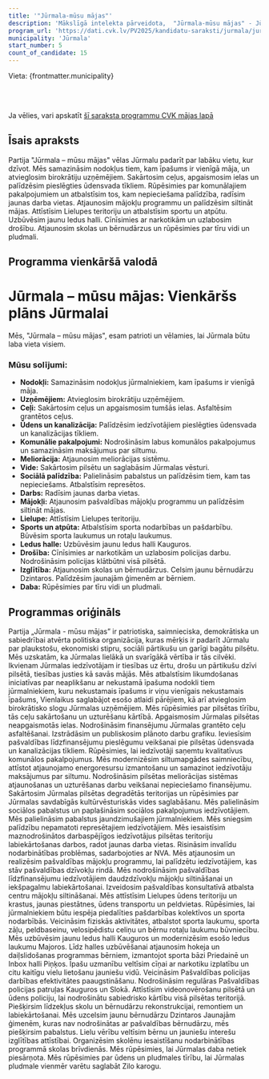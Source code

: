 ```yaml
---
title: '"Jūrmala-mūsu mājas"'
description: 'Mākslīgā intelekta pārveidota,  "Jūrmala-mūsu mājas" - Jūrmala programma vienkāršā valodā'
program_url: 'https://dati.cvk.lv/PV2025/kandidatu-saraksti/jurmala/jurmala-musu-majas'
municipality: 'Jūrmala'
start_number: 5
count_of_candidate: 15
---
```



Vieta: {frontmatter.municipality}<br/>

<Badge text="Nekustamā īpašuma nodoklis" variant="note" size="small" /> <Badge text="Ceļu sakārtošana" variant="note" size="small" /> <Badge text="Sociālie pabalsti" variant="note" size="small" /> <Badge text="Mājokļu programma" variant="note" size="small" /> <Badge text="Drošība un kārtība" variant="note" size="small" />

<br/><br/> 

<Card title='Šis ir mākslīga intelekta ģenerēts apraksts' icon='starlight'>
    Ja vēlies, vari apskatīt <a href={frontmatter.program_url} target='_blank'>šī saraksta programmu CVK mājas lapā</a>
    </Card>

## Īsais apraksts

Partija "Jūrmala – mūsu mājas" vēlas Jūrmalu padarīt par labāku vietu, kur dzīvot. Mēs samazināsim nodokļus tiem, kam īpašums ir vienīgā māja, un atvieglosim birokrātiju uzņēmējiem. Sakārtosim ceļus, apgaismosim ielas un palīdzēsim pieslēgties ūdensvada tīkliem. Rūpēsimies par komunālajiem pakalpojumiem un atbalstīsim tos, kam nepieciešama palīdzība, radīsim jaunas darba vietas. Atjaunosim mājokļu programmu un palīdzēsim siltināt mājas. Attīstīsim Lielupes teritoriju un atbalstīsim sportu un atpūtu. Uzbūvēsim jaunu ledus halli. Cīnīsimies ar narkotikām un uzlabosim drošību. Atjaunosim skolas un bērnudārzus un rūpēsimies par tīru vidi un pludmali.

## Programma vienkāršā valodā

# Jūrmala – mūsu mājas: Vienkāršs plāns Jūrmalai

Mēs, "Jūrmala – mūsu mājas", esam patrioti un vēlamies, lai Jūrmala būtu laba vieta visiem.

### Mūsu solījumi:

*   **Nodokļi:** Samazināsim nodokļus jūrmalniekiem, kam īpašums ir vienīgā māja.
*   **Uzņēmējiem:** Atvieglosim birokrātiju uzņēmējiem.
*   **Ceļi:** Sakārtosim ceļus un apgaismosim tumšās ielas. Asfaltēsim grantētos ceļus.
*   **Ūdens un kanalizācija:** Palīdzēsim iedzīvotājiem pieslēgties ūdensvada un kanalizācijas tīkliem.
*   **Komunālie pakalpojumi:** Nodrošināsim labus komunālos pakalpojumus un samazināsim maksājumus par siltumu.
*   **Meliorācija:** Atjaunosim meliorācijas sistēmu.
*   **Vide:** Sakārtosim pilsētu un saglabāsim Jūrmalas vēsturi.
*   **Sociālā palīdzība:** Palielināsim pabalstus un palīdzēsim tiem, kam tas nepieciešams. Atbalstīsim represētos.
*   **Darbs:** Radīsim jaunas darba vietas.
*   **Mājokļi:** Atjaunosim pašvaldības mājokļu programmu un palīdzēsim siltināt mājas.
*   **Lielupe:** Attīstīsim Lielupes teritoriju.
*   **Sports un atpūta:** Atbalstīsim sporta nodarbības un pašdarbību. Būvēsim sporta laukumus un rotaļu laukumus.
*   **Ledus halle:** Uzbūvēsim jaunu ledus halli Kauguros.
*   **Drošība:** Cīnīsimies ar narkotikām un uzlabosim policijas darbu. Nodrošināsim policijas klātbūtni visā pilsētā.
*   **Izglītība:** Atjaunosim skolas un bērnudārzus. Celsim jaunu bērnudārzu Dzintaros. Palīdzēsim jaunajām ģimenēm ar bērniem.
*   **Daba:** Rūpēsimies par tīru vidi un pludmali.

## Programmas oriģināls

Partija „Jūrmala - mūsu mājas” ir patriotiska, saimnieciska, demokrātiska un sabiedrībai atvērta politiska organizācija, kuras mērķis ir padarīt Jūrmalu par plaukstošu, ekonomiski stipru, sociāli pārtikušu un garīgi bagātu pilsētu.
Mēs uzskatām, ka Jūrmalas lielākā un svarīgākā vērtība ir tās cilvēki. Ikvienam Jūrmalas iedzīvotājam ir tiesības uz ērtu, drošu un pārtikušu dzīvi pilsētā, tiesības justies kā savās mājās.
Mēs atbalstīsim likumdošanas iniciatīvas par neaplikšanu ar nekustamā īpašuma nodokli tiem jūrmalniekiem, kuru nekustamais īpašums ir viņu vienīgais nekustamais īpašums, Vienlaikus saglabājot esošo atlaidi pārējiem, kā arī atvieglosim birokrātisko slogu Jūrmalas uzņēmējiem.
Mēs rūpēsimies par pilsētas tīrību, tās ceļu sakārtošanu un uzturēšanu kārtībā. Apgaismosim Jūrmalas pilsētas neapgaismotās ielas. Nodrošināsim finansējumu Jūrmalas grantēto ceļu asfaltēšanai. Izstrādāsim un publiskosim plānoto darbu grafiku.
Ieviesīsim pašvaldības līdzfinansējumu pieslēgumu veikšanai pie pilsētas ūdensvada un kanalizācijas tīkliem.
Rūpēsimies, lai iedzīvotāji saņemtu kvalitatīvus komunālos pakalpojumus. Mēs modernizēsim siltumapgādes saimniecību, attīstot atjaunojamo energoresursu izmantošanu un samazinot iedzīvotāju maksājumus par siltumu.
Nodrošināsim pilsētas meliorācijas sistēmas atjaunošanas un uzturēšanas darbu veikšanai nepieciešamo finansējumu.
Sakārtosim Jūrmalas pilsētas degradētās teritorijas un rūpēsimies par Jūrmalas savdabīgās kultūrvēsturiskās vides saglabāšanu.
Mēs palielināsim sociālos pabalstus un paplašināsim sociālos pakalpojumus iedzīvotājiem. Mēs palielināsim pabalstus jaundzimušajiem jūrmalniekiem. Mēs sniegsim palīdzību nepamatoti represētajiem iedzīvotājiem. Mēs iesaistīsim maznodrošinātos darbaspējīgos iedzīvotājus pilsētas teritoriju labiekārtošanas darbos, radot jaunas darba vietas. Risināsim invalīdu nodarbinātības problēmas, sadarbojoties ar NVA.
Mēs atjaunosim un realizēsim pašvaldības mājokļu programmu, lai palīdzētu iedzīvotājiem, kas stāv pašvaldības dzīvokļu rindā.
Mēs nodrošināsim pašvaldības līdzfinansējumu iedzīvotājiem daudzdzīvokļu mājokļu siltināšanai un iekšpagalmu labiekārtošanai. Izveidosim pašvaldības konsultatīvā atbalsta centru mājokļu siltināšanai.
Mēs attīstīsim Lielupes ūdens teritoriju un krastus, jaunas piestātnes, ūdens transportu un peldvietas.
Rūpēsimies, lai jūrmalniekiem būtu iespēja piedalīties pašdarbības kolektīvos un sporta nodarbībās.
Veicināsim fiziskās aktivitātes, atbalstot sporta laukumu, sporta zāļu, peldbaseinu, velosipēdistu celiņu un bērnu rotaļu laukumu būvniecību.
Mēs uzbūvēsim jaunu ledus halli Kauguros un modernizēsim esošo ledus laukumu Majoros. Līdz halles uzbūvēšanai atjaunosim hokeja un daiļslidošanas programmas bērniem, izmantojot sporta bāzi Priedainē un Inbox halli Piņķos.
Īpašu uzmanību veltīsim cīņai ar narkotiku izplatību un citu kaitīgu vielu lietošanu jauniešu vidū.
Veicināsim Pašvaldības policijas darbības efektivitātes paaugstināšanu. Nodrošināsim regulāras Pašvaldības policijas patruļas Kauguros un Slokā. Attīstīsim videonovērošanu pilsētā un ūdens policiju, lai nodrošinātu sabiedrisko kārtību visā pilsētas teritorijā.
Piešķirsim līdzekļus skolu un bērnudārzu rekonstrukcijai, remontiem un labiekārtošanai. Mēs uzcelsim jaunu bērnudārzu Dzintaros Jaunajām ģimenēm, kuras nav nodrošinātas ar pašvaldības bērnudārzu, mēs piešķirsim pabalstus.
Lielu vērību veltīsim bērnu un jauniešu interešu izglītības attīstībai. Organizēsim skolēnu iesaistīšanu nodarbinātības programmā skolas brīvdienās.
Mēs rūpēsimies, lai Jūrmalas daba netiek piesārņota. Mēs rūpēsimies par ūdens un pludmales tīrību, lai Jūrmalas pludmale vienmēr varētu saglabāt Zilo karogu.
